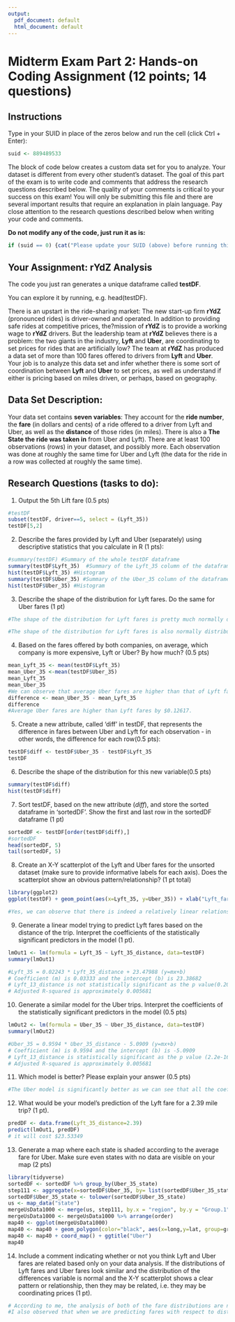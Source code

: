```yaml
---
output:
  pdf_document: default
  html_document: default
---
```

# Midterm Exam Part 2: Hands-on Coding Assignment (12 points; 14 questions)

## Instructions

Type in your SUID in place of the zeros below and run the cell (click Ctrl + Enter):


```r
suid <- 889489533
```

The block of code below creates a custom data set for you to analyze. Your dataset is different from every other student's dataset. The goal of this part of the exam is to write code and comments that address the research questions described below. The quality of your comments is critical to your success on this exam! You will only be submitting this file and there are several important results that require an explanation in plain language. Pay close attention to the research questions described below when writing your code and comments.

**Do not modify any of the code, just run it as is:**

```r
if (suid == 0) {cat("Please update your SUID (above) before running this code.")} else {cat(paste("Lyft/Uber Fare Comparison Study Number:",suid,"\n")); set.seed(suid); grp1id <- paste("Lyft",substr(as.hexmode(suid),1,2),sep="_"); grp2id <- paste("Uber",substr(as.hexmode(suid),1,2),sep="_"); ssize <- floor(runif(n=1,min=100,max=140)); driver <- 1:ssize; base <-round(rnorm(n=ssize,mean=25,sd=5), digits=2);lyft <- round(rowMeans(cbind(base, runif(ssize,min=15,max=35))),digits=2);if ((suid %% 2)==1) {uber <- round(rowMeans(cbind(base, runif(ssize,min=10,max=40))),digits=2) } else { uber <- round(rowMeans(cbind( base + rexp(n=ssize,rate=0.25), rnorm(n=ssize,mean=25,sd=5))),digits=2)}; testDF <- data.frame(driver,lyft,uber);cat(paste("Sample size for this study:",ssize)); t1 <- testDF[,3] + 0.25*rnorm(n=ssize, (mean(testDF[,3])),sd=5);t <-testDF[,2] + 1.1*rnorm(n=ssize,mean(testDF[,2]),sd=20); t[ t < 0] <- 0;t1[ t1 < 0] <- 0;testDF <- data.frame(driver,lyft,uber, t, t1);if ((suid %% 2)==1) {states <- c("New York", "Texas", "Texas", "Florida")}else {states <- c("California", "California","Texas", "Georgia") }; testDF$tmp1 <- sample(states, nrow(testDF), replace=TRUE); testDF$tmp2 <- testDF$tmp1;rm(states);names(testDF)[2]<-grp1id; names(testDF)[3]<-grp2id;names(testDF)[5]<-paste0(grp2id, "_distance");names(testDF)[4]<-paste0(grp1id, "_distance");names(testDF)[7]<-paste0(grp2id, "_state");names(testDF)[6]<-paste0(grp1id, "_state"); rm(base); rm(lyft); rm(uber); rm(ssize); rm(grp1id); rm(grp2id); rm(driver); rm(t); rm(t1)}
```
## Your Assignment: rYdZ Analysis
The code you just ran generates a unique dataframe called **testDF**. 

You can explore it by running, e.g. head(testDF). 

There is an upstart in the ride-sharing market: The new start-up firm **rYdZ** (pronounced rides) is driver-owned and operated. In addition to providing safe rides at competitive prices, the?mission of **rYdZ** is to provide a working wage to **rYdZ** drivers. But the leadership team at **rYdZ** believes there is a problem: the two giants in the industry, **Lyft** and **Uber**, are coordinating to set prices for rides that are artificially low? The team at **rYdZ** has produced a data set of more than 100 fares offered to drivers from **Lyft** and **Uber**. Your job is to analyze this data set and infer whether there is some sort of coordination between **Lyft** and **Uber** to set prices, as well as understand if either is pricing based on miles driven, or perhaps, based on geography.

## Data Set Description: 
Your data set contains **seven variables**: They account for the **ride number**, the **fare** (in dollars and cents) of a ride offered to a driver from Lyft and Uber, as well as the **distance** of those rides (in miles). There is also a **The State the ride was taken in** from Uber and Lyft). There are at least 100 observations (rows) in your dataset, and possibly more. Each observation was done at roughly the same time for Uber and Lyft (the data for the ride in a row was collected at roughly the same time).

## Research Questions (tasks to do):


1.	Output the 5th Lift fare (0.5 pts)
```r
#testDF
subset(testDF, driver==5, select = (Lyft_35))
testDF[5,2]
```

2.	Describe the fares provided by Lyft and Uber (separately) using descriptive statistics that you calculate in R (1 pts):
```r
#summary(testDF) #Summary of the whole testDF dataframe
summary(testDF$Lyft_35)  #Summary of the Lyft_35 column of the dataframe
hist(testDF$Lyft_35) #Histogram
summary(testDF$Uber_35) #Summary of the Uber_35 column of the dataframe
hist(testDF$Uber_35) #Histogram
```

3. Describe the shape of the distribution for Lyft fares. Do the same for Uber fares (1 pt)
```r
#The shape of the distribution for Lyft fares is pretty much normally distributed, with a min of 15.91, max of 33.24 and a mean of 24.63. The highest frequency of the distribution is beyond the mean, ranging around 26 to 27.

#The shape of the distribution for Lyft fares is also normally distributed, with a min of 14.51, max of 37.63 and a mean of 24.75, just around the ranges of the previous distribution. The highest frequency of the distribution is again beyond the mean, ranging between 25 to 30.
```

4.	Based on the fares offered by both companies, on average, which company is more expensive, Lyft or Uber? By how much? (0.5 pts)
```r
mean_Lyft_35 <- mean(testDF$Lyft_35)
mean_Uber_35 <-mean(testDF$Uber_35)
mean_Lyft_35
mean_Uber_35
#We can observe that average Uber fares are higher than that of Lyft fares. Thus, Uber is generally more expensive.
difference <- mean_Uber_35 - mean_Lyft_35
difference
#Average Uber fares are higher than Lyft fares by $0.12617.
```

5.	Create a new attribute, called 'diff' in testDF, that represents the difference in fares between Uber and Lyft for each observation - in other words, the difference for each row(0.5 pts):
```r
testDF$diff <- testDF$Uber_35 - testDF$Lyft_35
testDF
```

6. Describe the shape of the distribution for this new variable(0.5 pts)
```r
summary(testDF$diff)
hist(testDF$diff)
```

7. Sort testDF, based on the new attribute (*diff*), and store the sorted dataframe in 'sortedDF'. Show the first and last row in the sortedDF dataframe (1 pt)
```r
sortedDF <- testDF[order(testDF$diff),]
#sortedDF
head(sortedDF, 5)
tail(sortedDF, 5)
```

8.	Create an X-Y scatterplot of the Lyft and Uber fares for the unsorted dataset (make sure to provide informative labels for each axis).  Does the scatterplot show an obvious pattern/relationship? (1 pt total)
```r
library(ggplot2)
ggplot(testDF) + geom_point(aes(x=Lyft_35, y=Uber_35)) + xlab("Lyft_fares") + ylab("Uber_Fares")

#Yes, we can observe that there is indeed a relatively linear relationship of a positive slope between Lyft fares and Uber fares.
```

9.	Generate a linear model trying to predict Lyft fares based on the distance of the trip. Interpret the coefficients of the statistically significant predictors in the model (1 pt).
```r
lmOut1 <- lm(formula = Lyft_35 ~ Lyft_35_distance, data=testDF)
summary(lmOut1)

#Lyft_35 = 0.02243 * Lyft_35_distance + 23.47988 (y=mx+b)
# Coefficient (m) is 0.03333 and the intercept (b) is 23.38682
# Lyft_13_distance is not statistically significant as the p value(0.2014) is greater than 0.05
# Adjusted R-squared is approximately 0.005681
```

10. Generate a similar model for the Uber trips. Interpret the coefficients of the statistically significant predictors in the model (0.5 pts)
```r
lmOut2 <- lm(formula = Uber_35 ~ Uber_35_distance, data=testDF)
summary(lmOut2)

#Uber_35 = 0.9594 * Uber_35_distance - 5.0909 (y=mx+b)
# Coefficient (m) is 0.9594 and the intercept (b) is -5.0909
# Lyft_13_distance is statistically significant as the p value (2.2e-16) is lesser than 0.05
# Adjusted R-squared is approximately 0.005681
```

11.	Which model is better? Please explain your answer (0.5 pts)
```r
#The Uber model is significantly better as we can see that all the coefficients are highly significant and also the R-squared adjusted value is extremely high for Uber model. In this case we can say that the fare is significantly dependent upon the distance. In the case of Lyft according to the model which is very low.
```

12.	What would be your model's prediction of the Lyft fare for a 2.39 mile trip? (1 pt).
```r
predDF <- data.frame(Lyft_35_distance=2.39)
predict(lmOut1, predDF)
# it will cost $23.53349
```

13.	Generate a map where each state is shaded according to the average fare for Uber. Make sure even states with no data are visible on your map (2 pts)
```r
library(tidyverse)
sortedDF <- sortedDF %>% group_by(Uber_35_state)
step111 <- aggregate(x=sortedDF$Uber_35, by= list(sortedDF$Uber_35_state), mean)
sortedDF$Uber_35_state <- tolower(sortedDF$Uber_35_state)
us <- map_data("state")
mergeUsData1000 <- merge(us, step111, by.x = "region", by.y = "Group.1", all.x = TRUE)
mergeUsData1000 <- mergeUsData1000 %>% arrange(order)
map40 <- ggplot(mergeUsData1000)
map40 <- map40 + geom_polygon(color="black", aes(x=long,y=lat, group=group, fill=x)) 
map40 <- map40 + coord_map() + ggtitle("Uber")
map40
```

14.	Include a comment indicating whether or not you think Lyft and Uber fares are related based only on your data analysis. If the distributions of Lyft fares and Uber fares look similar and the distribution of the differences variable is normal and the X-Y scatterplot shows a clear pattern or relationship, then they may be related, i.e. they may be coordinating prices (1 pt).
```r
# According to me, the analysis of both of the fare distributions are normal and similar. When we analyse the scatter plots we can infer that there is a positive linear relationship between the fares of the companies. This indicates that they are related and may probably have coordinating prices.
#I also observed that when we are predicting fares with respect to distance, the linear model of Uber is highly linearly dependent on the distance unlike Lyft.
```
